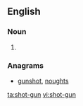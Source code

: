 ==English==

===Noun===
{{en-noun|~}}

# {{alternative spelling of|shotgun}}

===Anagrams===
* [[gunshot#English|gunshot]], [[noughts#English|noughts]]

[[ta:shot-gun]]
[[vi:shot-gun]]
